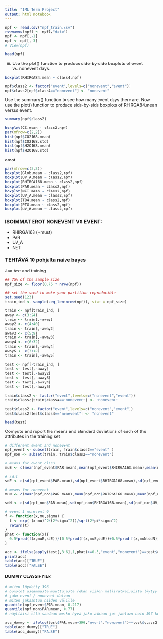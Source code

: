```yaml
---
title: "IML Term Project"
output: html_notebook
---
```


```r
npf <- read.csv("npf_train.csv")
rownames(npf) <- npf[,"date"] 
npf <- npf[,-1]
npf <- npf[,-3]
# View(npf)
```

```r
head(npf)
```

iii. Use the plot() function to produce side-by-side boxplots of event vs. nonevent days.

```r
boxplot(RHIRGA84.mean ~ class4,npf)
```

```r
npf$class2 <- factor("event",levels=c("nonevent","event"))
npf$class2[npf$class4=="nonevent"] <- "nonevent"
```


Use the summary() function to see how many event days there are. Now use the plot() function to produce side-by-side boxplots of RHIRGA84.mean versus event.

```r
summary(npf$class2)
```

```r
boxplot(CS.mean ~ class2,npf)
par(mfrow=c(2,2))
hist(npf$CO2168.mean)
hist(npf$CO2168.std)
hist(npf$H2O168.mean)
hist(npf$H2O168.std)

```

omat

```r
par(mfrow=c(3,3))
boxplot(Glob.mean ~ class2,npf)
boxplot(UV_A.mean ~ class2,npf)
boxplot(RHIRGA168.mean ~ class2,npf)
boxplot(PAR.mean ~ class2,npf)
boxplot(NET.mean ~ class2,npf)
boxplot(UV_A.mean ~ class2,npf)
boxplot(T84.mean ~ class2,npf)
boxplot(PTG.mean ~ class2,npf)
boxplot(UV_B.mean ~ class2,npf)
```
### ISOIMMAT EROT NONEVENT VS EVENT:
* RHIRGA168 (+muut)
* PAR
* UV_A
* NET

### TEHTÄVÄ 10 pohjalta naive bayes

Jaa test and training

```r
## 75% of the sample size
npf_size <- floor(0.75 * nrow(npf))

## set the seed to make your partition reproducible
set.seed(123)
train_ind <- sample(seq_len(nrow(npf)), size = npf_size)

train <- npf[train_ind, ]
away <- c(3:24)
train <- train[,-away]
away2 <- c(4:40)
train <- train[,-away2]
away3 <- c(5:9)
train <- train[,-away3]
away4 <- c(6:32)
train <- train[,-away4]
away5 <- c(7:12)
train <- train[,-away5]

test <- npf[-train_ind, ]
test <- test[,-away]
test <- test[,-away2]
test <- test[,-away3]
test <- test[,-away4]
test <- test[,-away5]

train$class2 <- factor("event",levels=c("nonevent","event"))
train$class2[train$class4=="nonevent"] <- "nonevent"

test$class2 <- factor("event",levels=c("nonevent","event"))
test$class2[test$class4=="nonevent"] <- "nonevent"
```

```r
head(test)
```


Compute and report the means and standard deviations of each of the attributes in the training set

```r
# different event and nonevent
npf_event <- subset(train, train$class2=="event" )
npf_non <- subset(train, train$class2=="nonevent")
```


```r
# means for event class
muE <- c(mean(npf_event$PAR.mean),mean(npf_event$RHIRGA168.mean),mean(npf_event$UV_A.mean),mean(npf_event$NET.mean))
```
```r
# sd:t
sdE <- c(sd(npf_event$PAR.mean),sd(npf_event$RHIRGA168.mean),sd(npf_event$UV_A.mean),sd(npf_event$NET.mean))
```

```r
# means for nonevent
muN <- c(mean(npf_non$PAR.mean),mean(npf_non$RHIRGA168.mean),mean(npf_non$UV_A.mean),mean(npf_non$NET.mean))
```

```r
sdN <- c(sd(npf_non$PAR.mean),sd(npf_non$RHIRGA168.mean),sd(npf_non$UV_A.mean),sd(npf_non$NET.mean))
```


```r
# event 1 nonevent 0
f <- function(x,mu,sigma) {
  t <- exp(-(x-mu)^2/(2*sigma^2))/sqrt(2*pi*sigma^2)
  return(t)
} 
phat <- function(x){
  0.5*prod(f(x,muE,sdE))/(0.5*prod(f(x,muE,sdE))+0.5*prod(f(x,muN,sdN)))
} 

acc <- ifelse(apply(test[,3:6],1,phat)>=0.5,"event","nonevent")==test$class2
print(acc)
table(acc)["TRUE"]
table(acc)["FALSE"]
```

#### DUMMY CLASSIFYIER

```r
# miten löydetty 396
# boxplot useammasta muuttujasta (ekan viikon malliratkaisuista löytyy korrelaatio matrix -> valittu yksi arvo per korreloivat ja katsottu boxplotit)
# jako event / nonevent dataan
# miten jakaantuu niiden välille
quantile(npf_event$PAR.mean, 0.217)
quantile(npf_non$PAR.mean, 0.77)
# näyttäisi että saadaan melko hyvä jako aikaan jos jaetaan noin 397 kohdalta, jolloin 77% nonevent jää alle 397 ja 78,3% event menee yli 397
```

```r
acc_dummy <- ifelse(test$PAR.mean>396,"event","nonevent")==test$class2
table(acc_dummy)["TRUE"]
table(acc_dummy)["FALSE"]
```







